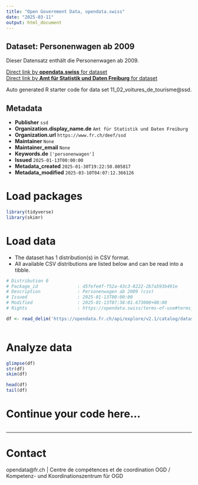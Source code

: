 ```yaml
---
title: "Open Government Data, opendata.swiss"
date: "2025-03-11"
output: html_document
---
```


## Dataset: Personenwagen ab 2009

Dieser Datensatz enthält die Personenwagen ab 2009.

[Direct link by **opendata.swiss** for dataset](https://opendata.swiss/de/dataset/personenwagen-ab-2009)<br>
[Direct link by **Amt für Statistik und Daten Freiburg** for dataset](https://opendata.fr.ch/explore/dataset/11_02_voitures_de_tourisme/)

Auto generated R starter code for data set 11_02_voitures_de_tourisme@ssd.

## Metadata

- **Publisher** `ssd`
- **Organization.display_name.de** `Amt für Statistik und Daten Freiburg`
- **Organization.url** `https://www.fr.ch/deef/ssd`
- **Maintainer** `None`
- **Maintainer_email** `None`
- **Keywords.de** `['personenwagen']`
- **Issued** `2025-01-13T00:00:00`
- **Metadata_created** `2025-01-30T19:22:50.805817`
- **Metadata_modified** `2025-03-10T04:07:12.366126`


# Load packages

```r

library(tidyverse)
library(skimr)

```

# Load data

-   The dataset has 1 distribution(s) in CSV format.
-   All available CSV distributions are listed below and can be read into a tibble.

```r

# Distribution 0
# Package_id               : d5fefe4f-f52a-43c3-8222-2b7a593b491e
# Description              : Personenwagen ab 2009 (csv)
# Issued                   : 2025-01-13T00:00:00
# Modified                 : 2025-01-13T07:38:01.673000+00:00
# Rights                   : https://opendata.swiss/terms-of-use#terms_by

df <- read_delim('https://opendata.fr.ch/api/explore/v2.1/catalog/datasets/11_02_voitures_de_tourisme/exports/csv?use_labels=true')



```

# Analyze data

```r

glimpse(df)
str(df)
skim(df)

head(df)
tail(df)

```

# Continue your code here...

```r

```

------------------------------------------------------------------------

# Contact

opendata@fr.ch | Centre de compétences et de coordination OGD / Kompetenz- und Koordinationszentrum für OGD
